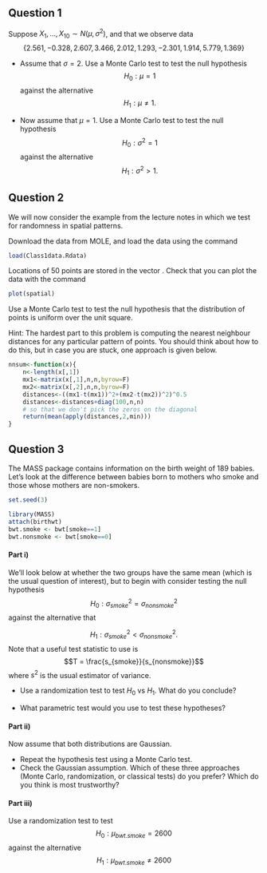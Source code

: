## Question 1

Suppose $X_1, \ldots, X_{10}\sim N(\mu, \sigma^2)$, and that we observe data
$$\{2.561, -0.328,  2.607,  3.466,  2.012,  1.293, -2.301,  1.914,  5.779,  1.369\}$$


- Assume that $\sigma=2$. Use a Monte Carlo test to  test the null hypothesis
 $$H_0: \mu = 1$$
 against the alternative 
 $$ H_1: \mu \neq 1.$$

- Now assume that $\mu = 1$. Use a Monte Carlo test to test the null hypothesis
 $$H_0: \sigma^2 = 1$$
 against the alternative 
 $$ H_1: \sigma^2 > 1.$$


## Question 2
We will now consider the example from the lecture notes in which we  test for randomness in spatial patterns.

Download the data from MOLE, and load the data using the command


```r
load(Class1data.Rdata)
```

Locations of 50 points are stored in the vector \verb"spatial". Check that you can plot the data with the command

```r
plot(spatial)
```

Use a
Monte Carlo test to test the null
hypothesis that the distribution of points is uniform over the unit square.


Hint: The hardest part to this problem is computing the nearest
neighbour distances for any particular pattern of points. You should think about how to do this, but in case you are stuck, one approach is given below.

```r
nnsum<-function(x){
    n<-length(x[,1])
    mx1<-matrix(x[,1],n,n,byrow=F)
    mx2<-matrix(x[,2],n,n,byrow=F)
    distances<-((mx1-t(mx1))^2+(mx2-t(mx2))^2)^0.5
    distances<-distances+diag(100,n,n) 
    # so that we don't pick the zeros on the diagonal
    return(mean(apply(distances,2,min)))
}
```

## Question 3

The MASS package contains information on the birth weight of 189 babies. Let's look at the difference between babies born to mothers who smoke and those whose mothers are non-smokers.


```r
set.seed(3)
```


```r
library(MASS)
attach(birthwt)
bwt.smoke <- bwt[smoke==1]
bwt.nonsmoke <- bwt[smoke==0]
```
#### Part i)

We'll look below at whether the two groups have the same mean (which is the usual question of interest), but to begin with consider
testing the null hypothesis $$H_0: \sigma^2_{smoke} = \sigma^2_{nonsmoke}$$
against the alternative that

$$H_1: \sigma^2_{smoke} < \sigma^2_{nonsmoke}.$$
 Note that a useful test statistic to use is 
$$T = \frac{s_{smoke}}{s_{nonsmoke}}$$
where $s^2$ is the usual estimator of variance. 

- Use a randomization test to test $H_0$ vs $H_1$. What do you conclude?

 - What parametric test would you use to test these hypotheses?

#### Part ii)

Now assume that both distributions are Gaussian. 

- Repeat the hypothesis test using a Monte Carlo test.
- Check the Gaussian assumption. Which of these three approaches (Monte Carlo, randomization, or classical tests) do you prefer? Which do you think is most trustworthy?

<!--
## Question 3

Perform a bootstrap hypothesis test to test whether the two populations have the same mean.
-->






#### Part iii)
Use a randomization test to test  
$$H_0: \mu_{bwt.smoke} = 2600$$
against the alternative
$$H_1: \mu_{bwt.smoke} \not = 2600$$


